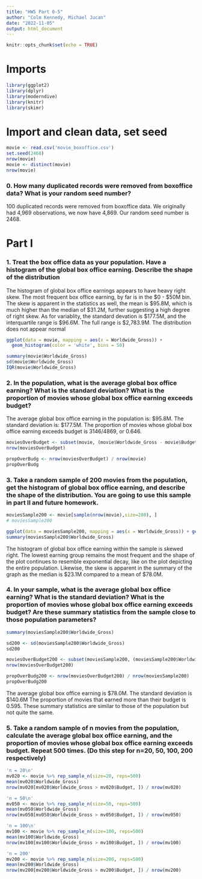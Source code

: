 ```yaml
---
title: "HW5 Part 0-5"
author: "Colm Kennedy, Michael Jucan"
date: "2022-11-05"
output: html_document
---
```


```r
knitr::opts_chunk$set(echo = TRUE)
```

# Imports

```r
library(ggplot2)
library(dplyr)
library(moderndive)
library(knitr)
library(skimr)

```

# Import and clean data, set seed

```r
movie <- read.csv('movie_boxoffice.csv')
set.seed(2468)
nrow(movie)
movie <- distinct(movie)
nrow(movie)
```

### 0. How many duplicated records were removed from boxoffice data? What is your random seed number? 

100 duplicated records were removed from boxoffice data. We originally had 4,969 observations, we now have 4,869. Our random seed number is 2468.

# Part I

### 1. Treat the box office data as your population. Have a histogram of the global box office earning.  Describe the shape of the distribution 

The histogram of global box office earnings appears to have heavy right skew. The most frequent box office earning, by far is in the \$0 - \$50M bin. The skew is apparent in the statistics as well, the mean is \$95.8M, which is much higher than the median of \$31.2M, further suggesting a high degree of right skew. As for variablity, the standard devation is \$177.5M, and the interquartile range is \$96.6M. The full range is \$2,783.9M. The distribution does not appear normal


```r
ggplot(data = movie, mapping = aes(x = Worldwide_Gross)) +
  geom_histogram(color = 'white', bins = 50)

summary(movie$Worldwide_Gross)
sd(movie$Worldwide_Gross)
IQR(movie$Worldwide_Gross)

```

### 2. In the population, what is the average global box office earning? What is the standard deviation? What is the proportion of movies whose global box office earning exceeds budget?  

The average global box office earning in the population is:  \$95.8M. The standard deviation is: \$177.5M. The proportion of movies whose global box office earning exceeds budget is 3146/4869, or 0.646.

```r
moviesOverBudget <- subset(movie, (movie$Worldwide_Gross - movie$Budget) > 0)
nrow(moviesOverBudget)

propOverBudg <- nrow(moviesOverBudget) / nrow(movie)
propOverBudg
```

### 3. Take a random sample of 200 movies from the population, get the histogram of global box office earning, and describe the shape of the distribution. You are going to use this sample in part II and future homework. 

```r
moviesSample200 <- movie[sample(nrow(movie),size=200), ]
# moviesSample200

ggplot(data = moviesSample200, mapping = aes(x = Worldwide_Gross)) + geom_histogram(bins = 50)
summary(moviesSample200$Worldwide_Gross)
```

The histogram of global box office earning within the sample is skewed right. The lowest earning group remains the most frequent and the shape of the plot continues to resemble exponential decay, like on the plot depicting the entire population. Likewise, the skew is apparent in the summary of the graph as the median is \$23.1M compared to a mean of \$78.0M.

### 4. In your sample, what is the average global box office earning? What is the standard deviation? What is the proportion of movies whose global box office earning exceeds budget? Are these summary statistics from the sample close to those population parameters?

```r
summary(moviesSample200$Worldwide_Gross)

sd200 <- sd(moviesSample200$Worldwide_Gross)
sd200

moviesOverBudget200 <- subset(moviesSample200, (moviesSample200$Worldwide_Gross - moviesSample200$Budget) > 0)
nrow(moviesOverBudget200)

propOverBudg200 <- nrow(moviesOverBudget200) / nrow(moviesSample200)
propOverBudg200
```

The average global box office earning is \$78.0M.
The standard deviation is $140.6M
The proportion of movies that earned more than their budget is 0.595.
These summary statistics are similar to those of the population but not quite the same.

### 5. Take a random sample of n movies from the population, calculate the average global box office earning, and the proportion of movies whose global box office earning exceeds budget. Repeat 500 times. (Do this step for n=20, 50, 100, 200 respectively)

```r
'n = 20\n'
mv020 <- movie %>% rep_sample_n(size=20, reps=500)
mean(mv020$Worldwide_Gross)
nrow(mv020[mv020$Worldwide_Gross > mv020$Budget, ]) / nrow(mv020)

'n = 50\n'
mv050 <- movie %>% rep_sample_n(size=50, reps=500)
mean(mv050$Worldwide_Gross)
nrow(mv050[mv050$Worldwide_Gross > mv050$Budget, ]) / nrow(mv050)

'n = 100\n'
mv100 <- movie %>% rep_sample_n(size=100, reps=500)
mean(mv100$Worldwide_Gross)
nrow(mv100[mv100$Worldwide_Gross > mv100$Budget, ]) / nrow(mv100)

'n = 200'
mv200 <- movie %>% rep_sample_n(size=200, reps=500)
mean(mv200$Worldwide_Gross)
nrow(mv200[mv200$Worldwide_Gross > mv200$Budget, ]) / nrow(mv200)

```

